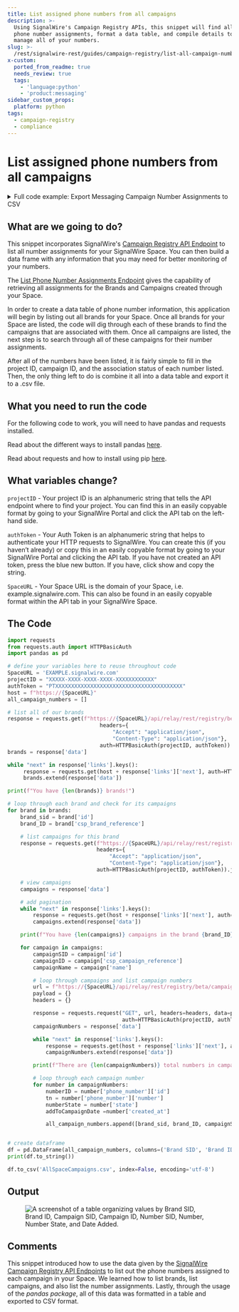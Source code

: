 ```yaml
---
title: List assigned phone numbers from all campaigns
description: >-
  Using SignalWire's Campaign Registry APIs, this snippet will find all of your
  phone number assignments, format a data table, and compile details to help you
  manage all of your numbers.
slug: >-
  /rest/signalwire-rest/guides/campaign-registry/list-all-campaign-number-assignments-to-csv
x-custom:
  ported_from_readme: true
  needs_review: true
  tags:
    - 'language:python'
    - 'product:messaging'
sidebar_custom_props:
  platform: python
tags:
  - campaign-registry
  - compliance
---
```


# List assigned phone numbers from all campaigns

<details>
  <summary>Full code example: Export Messaging Campaign Number Assignments to CSV</summary>

```python
import requests
from requests.auth import HTTPBasicAuth
import pandas as pd

# define your variables here to reuse throughout code
SpaceURL = 'EXAMPLE.signalwire.com'
projectID = "XXXXX-XXXX-XXXX-XXXX-XXXXXXXXXXXX"
authToken = "PTXXXXXXXXXXXXXXXXXXXXXXXXXXXXXXXXXXXXXXXX"
host = f"https://{SpaceURL}"
all_campaign_numbers = []


# list all of our brands
response = requests.get(f"https://{SpaceURL}/api/relay/rest/registry/beta/brands",
                             headers={
                                 "Accept": "application/json",
                                 "Content-Type": "application/json"},
                             auth=HTTPBasicAuth(projectID, authToken)).json()
brands = response['data']

while "next" in response['links'].keys():
     response = requests.get(host + response['links']['next'], auth=HTTPBasicAuth(projectID, authToken)).json()
     brands.extend(response['data'])

print(f"You have {len(brands)} brands!")

# loop through each brand and check for its campaigns
for brand in brands:
    brand_sid = brand['id']
    brand_ID = brand['csp_brand_reference']

    # list campaigns for this brand
    response = requests.get(f"https://{SpaceURL}/api/relay/rest/registry/beta/brands/{brand_sid}/campaigns",
                            headers={
                                "Accept": "application/json",
                                "Content-Type": "application/json"},
                            auth=HTTPBasicAuth(projectID, authToken)).json()

    # view campaigns
    campaigns = response['data']

    # add pagination
    while "next" in response['links'].keys():
        response = requests.get(host + response['links']['next'], auth=HTTPBasicAuth(projectID, authToken)).json()
        campaigns.extend(response['data'])

    print(f"You have {len(campaigns)} campaigns in the brand {brand_ID}!")

    for campaign in campaigns:
        campaignSID = campaign['id']
        campaignID = campaign['csp_campaign_reference']
        campaignName = campaign['name']

        # loop through campaigns and list campaign numbers
        url = f"https://{SpaceURL}/api/relay/rest/registry/beta/campaigns/{campaignSID}/numbers?page_size=1000"
        payload = {}
        headers = {}

        response = requests.request("GET", url, headers=headers, data=payload,
                                    auth=HTTPBasicAuth(projectID, authToken)).json()
        campaignNumbers = response['data']

        while "next" in response['links'].keys():
            response = requests.get(host + response['links']['next'], auth=HTTPBasicAuth(projectID, authToken)).json()
            campaignNumbers.extend(response['data'])

        print(f"There are {len(campaignNumbers)} total numbers in campaign {campaignID}.")

        # loop through each campaign number
        for number in campaignNumbers:
            numberID = number['phone_number']['id']
            tn = number['phone_number']['number']
            numberState = number['state']
            addToCampaignDate =number['created_at']

            all_campaign_numbers.append([brand_sid, brand_ID, campaignSID, campaignID, numberID, tn, numberState, addToCampaignDate])


# create dataframe
df = pd.DataFrame(all_campaign_numbers, columns=('Brand SID', 'Brand ID', 'Campaign SID', 'Campaign ID', 'Number SID', 'Number', 'Number State', 'Date Added to Campaign'))
print(df.to_string())

df.to_csv('AllSpaceCampaigns.csv', index=False, encoding='utf-8')
```

</details>

What are we going to do?
------------------------

This snippet incorporates SignalWire's [Campaign Registry API Endpoint](/rest/signalwire-rest/endpoints/space/list-brands) to list all number assignments for your SignalWire Space.
You can then build a data frame with any information that you may need for better monitoring of your numbers.

The [List Phone Number Assignments Endpoint](/rest/signalwire-rest/endpoints/space/list-number-assignments)
gives the capability of retrieving all assignments for the Brands and Campaigns created through your Space. 

In order to create a data table of phone number information, this application will begin by listing out all brands for your Space. 
Once all brands for your Space are listed, the code will dig through each of these brands to find the campaigns that are associated with them. 
Once all campaigns are listed, the next step is to search through all of these campaigns for their number assignments.

After all of the numbers have been listed, it is fairly simple to fill in the project ID, campaign ID, and the association status of each number listed. 
Then, the only thing left to do is combine it all into a data table and export it to a .csv file.

What you need to run the code
-----------------------------

For the following code to work, you will need to have pandas and requests installed. 

Read about the different ways to install pandas [here](https://pandas.pydata.org/docs/getting_started/install.html).

Read about requests and how to install using pip [here](https://pypi.org/project/requests/).

What variables change?
----------------------

`projectID` - Your project ID is an alphanumeric string that tells the API endpoint where to find your project. 
You can find this in an easily copyable format by going to your SignalWire Portal and click the API tab on the left-hand side.  

`authToken` - Your Auth Token is an alphanumeric string that helps to authenticate your HTTP requests to SignalWire. 
You can create this (if you haven’t already) or copy this in an easily copyable format by going to your SignalWire Portal and clicking the API tab. 
If you have not created an API token, press the blue new button. If you have, click show and copy the string. 

`SpaceURL` - Your Space URL is the domain of your Space, i.e. example.signalwire.com. 
This can also be found in an easily copyable format within the API tab in your SignalWire Space.

The Code
--------

```python
import requests
from requests.auth import HTTPBasicAuth
import pandas as pd

# define your variables here to reuse throughout code
SpaceURL = 'EXAMPLE.signalwire.com'
projectID = "XXXXX-XXXX-XXXX-XXXX-XXXXXXXXXXXX"
authToken = "PTXXXXXXXXXXXXXXXXXXXXXXXXXXXXXXXXXXXXXXXX"
host = f"https://{SpaceURL}"
all_campaign_numbers = []

# list all of our brands
response = requests.get(f"https://{SpaceURL}/api/relay/rest/registry/beta/brands",
                             headers={
                                 "Accept": "application/json",
                                 "Content-Type": "application/json"},
                             auth=HTTPBasicAuth(projectID, authToken)).json()
brands = response['data']

while "next" in response['links'].keys():
     response = requests.get(host + response['links']['next'], auth=HTTPBasicAuth(projectID, authToken)).json()
     brands.extend(response['data'])

print(f"You have {len(brands)} brands!")

# loop through each brand and check for its campaigns
for brand in brands:
    brand_sid = brand['id']
    brand_ID = brand['csp_brand_reference']

    # list campaigns for this brand
    response = requests.get(f"https://{SpaceURL}/api/relay/rest/registry/beta/brands/{brand_sid}/campaigns",
                            headers={
                                "Accept": "application/json",
                                "Content-Type": "application/json"},
                            auth=HTTPBasicAuth(projectID, authToken)).json()

    # view campaigns
    campaigns = response['data']

    # add pagination
    while "next" in response['links'].keys():
        response = requests.get(host + response['links']['next'], auth=HTTPBasicAuth(projectID, authToken)).json()
        campaigns.extend(response['data'])

    print(f"You have {len(campaigns)} campaigns in the brand {brand_ID}!")

    for campaign in campaigns:
        campaignSID = campaign['id']
        campaignID = campaign['csp_campaign_reference']
        campaignName = campaign['name']

        # loop through campaigns and list campaign numbers
        url = f"https://{SpaceURL}/api/relay/rest/registry/beta/campaigns/{campaignSID}/numbers?page_size=1000"
        payload = {}
        headers = {}

        response = requests.request("GET", url, headers=headers, data=payload,
                                    auth=HTTPBasicAuth(projectID, authToken)).json()
        campaignNumbers = response['data']

        while "next" in response['links'].keys():
            response = requests.get(host + response['links']['next'], auth=HTTPBasicAuth(projectID, authToken)).json()
            campaignNumbers.extend(response['data'])

        print(f"There are {len(campaignNumbers)} total numbers in campaign {campaignID}.")

        # loop through each campaign number
        for number in campaignNumbers:
            numberID = number['phone_number']['id']
            tn = number['phone_number']['number']
            numberState = number['state']
            addToCampaignDate =number['created_at']

            all_campaign_numbers.append([brand_sid, brand_ID, campaignSID, campaignID, numberID, tn, numberState, addToCampaignDate])


# create dataframe
df = pd.DataFrame(all_campaign_numbers, columns=('Brand SID', 'Brand ID', 'Campaign SID', 'Campaign ID', 'Number SID', 'Number', 'Number State', 'Date Added to Campaign'))
print(df.to_string())

df.to_csv('AllSpaceCampaigns.csv', index=False, encoding='utf-8')
```

Output
------

<figure>
  <img className="img-800" src={require("./brand-table.webp").default} alt="A screenshot of a table organizing values by Brand SID, Brand ID, Campaign SID, Campaign ID, Number SID, Number, Number State, and Date Added." />
</figure>

Comments
--------

This snippet introduced how to use the data given by the [SignalWire Campaign Registry API Endpoints](/rest/signalwire-rest/endpoints/space/list-brands) to list out the phone numbers assigned to each campaign in your Space.
We learned how to list brands, list campaigns, and also list the number assignments. 
Lastly, through the usage of the _pandas package_, all of this data was formatted in a table and exported to CSV format.
